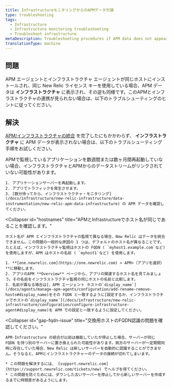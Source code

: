 ```yaml
---
title: InfrastructureモニタリングからのAPMデータ欠損
type: troubleshooting
tags:
  - Infrastructure
  - Infrastructure monitoring troubleshooting
  - Troubleshoot infrastructure
metaDescription: Troubleshooting procedures if APM data does not appear in your infrastructure monitoring UI in New Relic.
translationType: machine
---
```


## 問題

APM エージェントとインフラストラクチャ エージェントが同じホストにインストールされ、同じ New Relic ライセンス キーを使用している場合、APM データは **インフラストラクチャ** に表示され、その逆も同様です。このAPMとインフラストラクチャの連携が見られない場合は、以下のトラブルシューティングのヒントに従ってください。

## 解決

[APM/インフラストラクチャの統合](/docs/infrastructure/new-relic-infrastructure/data-instrumentation/new-relic-apm-data-infrastructure) を完了したにもかかわらず、 **インフラストラクチャ** に APM データが表示されない場合は、以下のトラブルシューティング手順をお試しください。

<CollapserGroup>
  <Collapser
    id="restart-app-server"
    title="アプリサーバーを再起動します。"
  >
    APMで監視しているアプリケーションを数週間または数ヶ月間再起動していない場合、インフラストラクチャとAPMからのデータストリームがリンクされていない可能性があります。

    1. アプリケーションサーバーを再起動します。
    2. アプリでトラフィックを発生させます。
    3. [数分待ってから、インフラストラクチャ・モニタリング](/docs/infrastructure/new-relic-infrastructure/data-instrumentation/new-relic-apm-data-infrastructure) の APM データを確認してください。
  </Collapser>

  <Collapser
    id="hostnames"
    title="APMとInfrastructureでホスト名が同じであることを確認します。"
  >
    ホスト名が APM とインフラストラクチャの監視で異なる場合、New Relic はデータを統合できません。この問題の一般的な原因の 1 つは、デフォルトのホスト名が異なることです。たとえば、インフラストラクチャ監視はホストの FQDN ( `myhost1.example.com`など) を使用しますが、APM はホストの名前 ( `myhost1`など) を使用します。

    1. **[one.newrelic.com](https://one.newrelic.com) > APM>（アプリを選択）**に移動します。
    2. アプリのAPM **Overview** ページから、アプリの関連するホスト名を見てみましょう。その名前をインフラストラクチャ監視の同じホストの名前と比較します。
    3. 名前が異なる場合は[、APM エージェント ホストの`display_name`](/docs/agents/manage-apm-agents/configuration/add-rename-remove-hosts#display_name)をその FQDN と一致するように[設定するか、インフラストラクチャでホストの`display_name`](/docs/infrastructure/new-relic-infrastructure/configuration/configure-infrastructure-agent#display_name)を APM での設定と一致するように設定してください。
  </Collapser>

  <Collapser
    id="gap-fqdn-issue"
    title="交換用ホストのFQDN認識の問題を確認してください。"
  >
    APM-Infrastructure の統合が以前は機能していたが停止した場合、サーバーが同じ FQDN を持つ別のサーバーに置き換えられた可能性があります。両方のサーバーが一定期間同時に存在していた場合、New Relic は新しいサーバーを自動的に認識することができません。そうなると、APMとインフラストラクチャーのデータの接続が切れてしまいます。

    * この問題を解決するには、 [support.newrelic.com](https://support.newrelic.com/tickets/new) でヘルプを得てください。
    * この問題を防ぐためには、ダウンした古いサーバーを停止してから新しいサーバーを作成するまでに時間差があるようにします。
  </Collapser>
</CollapserGroup>